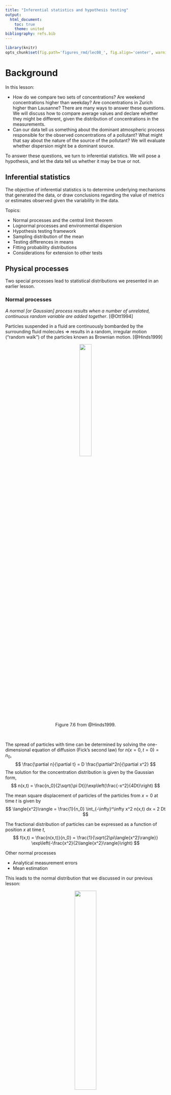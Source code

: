 ```yaml
---
title: "Inferential statistics and hypothesis testing"
output:
  html_document:
    toc: true
    theme: united
bibliography: refs.bib
---
```


```r
library(knitr)
opts_chunk$set(fig.path='figures_rmd/lec08_', fig.align='center', warning=FALSE, message=FALSE)
```

\newcommand{\E}{\operatorname{E}}
\newcommand{\Var}{\operatorname{Var}}
\newcommand{\erf}{\operatorname{erf}}

# Background

In this lesson:

* How do we compare two sets of concentrations? Are weekend concentrations higher than weekday? Are concentrations in Zurich higher than Lausanne? There are many ways to answer these questions. We will discuss how to compare average values and declare whether they might be different, given the distribution of concentrations in the measurements.
* Can our data tell us something about the dominant atmospheric process responsible for the observed concentrations of a pollutant? What might that say about the nature of the source of the pollutant? We will evaluate whether dispersion might be a dominant source.

To answer these questions, we turn to inferential statistics. We will pose a hypothesis, and let the data tell us whether it may be true or not.

## Inferential statistics

The objective of inferential statistics is to determine underlying mechanisms that generated the data, or draw conclusions regarding the value of metrics or estimates observed given the variability in the data.

Topics:

* Normal processes and the central limit theorem
* Lognormal processes and environmental dispersion
* Hypothesis testing framework
* Sampling distribution of the mean
* Testing differences in means
* Fitting probability distributions
* Considerations for extension to other tests

## Physical processes

Two special processes lead to statistical distributions we presented in an earlier lesson.

### Normal processes

*A normal [or Gaussian] process results when a number of unrelated, continuous random variable are added together*. [@Ott1994]


Particles suspended in a fluid are continuously bombarded by the surrounding fluid molecules $\Rightarrow$ results in a random, irregular motion ("random walk") of the particles known as Brownian motion. [@Hinds1999]

<center>
<figure>
<img src="./figures/Hinds_Fig_7-6_r.png" width="30%">
</figure>
<figcaption>
<!-- <div align="right">Figure 7.6 from @Hinds1999</div> -->
Figure 7.6 from @Hinds1999.
</figcaption>
</center>
<br>

The spread of particles with time can be determined by solving the one-dimensional equation of diffusion (Fick's second law) for $n(x=0,t=0) = n_0$,
$$
\frac{\partial n}{\partial t} = D \frac{\partial^2n}{\partial x^2}
$$
The solution for the concentration distribution is given by the Gaussian form,
$$
n(x,t) = \frac{n_0}{2\sqrt{\pi Dt}}\exp\left(\frac{-x^2}{4Dt}\right)
$$

The mean square displacement of particles of the particles from $x=0$ at time $t$ is given by
$$
\langle{x^2}\rangle = \frac{1}{n_0} \int_{-\infty}^\infty x^2 n(x,t) dx = 2 Dt
$$
<!-- Note that this quantiy can also be computed from the force balance covered in a previous lecture, -->
<!-- $$ -->
<!-- m\frac{d\mathbf{v}}{dt} = \mathbf{F}_{\text{drag}} + \mathbf{F}_{\text{Brownian}} -->
<!-- $$ -->

The fractional distribution of particles can be expressed as a function of position $x$ at time $t$,
$$
f(x,t) = \frac{n(x,t)}{n_0} = \frac{1}{\sqrt{2\pi\langle{x^2}\rangle}} \exp\left(-\frac{x^2}{2\langle{x^2}\rangle}\right)
$$

Other normal processes

* Analytical measurement errors
* Mean estimation

This leads to the normal distribution that we discussed in our previous lesson:

<center>
<figure>
<img src="./figures/Ott_Fig_7-1_r.png" width="40%">
</figure>
<figcaption>
Figure 7.1 from @Ott1994.
</figcaption>
</center>



### Lognormal processes


*A lognormal process is one in which the random variable of interest results from the product of many independent random variables multiplied together* [@Ott1994]

* The variable of interest can be expressed as a linear proportion of the value it attains in each previous state. The values of the linear proportions are bounded---if any proportion is zero, the product generated by this process will be zero regardless of the values of subsequent proportions.
* Each linear proportion is assumed to be independent of all successive linear
 proportions
* Many successive states have occurred between initial state and point in time in which the variable is observed.

**Theory of successive dilutions** [@Ott1990]:

$c_0$ is the initial concentration, $D_m$ is the $m$th dilution factor, and $C_m$ is **the concentration in $m$th cell** (increasing dilution with increasing $m$).
$$
\begin{aligned}
C_1 &= c_0 D_1 \\
C_2 &= C_1 D_2 = c_0 D_1 D_2 \\
C_m &= c_0 D_1 D_2 \ldots D_m = c_0 \prod_{i=1}^m D_i \\
\log C_m &= \log c_0 + \log D_1 + \log D_2 + \ldots + \log D_m = c_0 \sum_{i=1}^m \log D_i
\end{aligned}
$$
If $D_i$ is a random variable (e.g., uniformly distributed), r.h.s. of last equation is sum of $m$ independent random variables $\Rightarrow$ $\log C_m$ normally distributed $\Rightarrow$ $C_m$, the concentration at point of observation, \textbf{is lognormally distributed}.

<center>
<figure>
<img src="figures/Successive_dilutions.png" width="80%">
</figure>
<figcaption>
Figure 1 from @Ott1990.
</figcaption>
</center>
<br>

This leads to the lognormal distribution that we discussed in our previous lesson:

<center>
<figure>
<img src="./figures/Ott_Fig_9-2_r.png" width="40%"/>
</figure>
<figcaption>
Figure 9.2 from @Ott1994.
</figcaption>
</center>

## Hypothesis testing framework

In this lesson, we will use this knowledge to

* Derive confidence intervals for the mean value (normal distribution). *Question*: is the mean different from another value (e.g., another computed mean)?
* Test whether dilution is a dominant mechanism leading to concentrations of each pollutant in the atmosphere. *Question*: is the distribution lognormally distributed?

To answer these questions, we turn to a hypothesis testing framework.

Hypothesis testing is a method of statistical inference by which we determine whether a proposed statement is favored over another. We designate these statements as either the null hypothesis $H_0$ or the alternative hypothesis $H_a$. The selection and application of statistical tests can lead to several types of errors.

<center>
<table cellpadding="10">
<tr style="padding-left:5px;padding-right:5px;border-bottom: 1px solid #000;">
<th> Decision </th><th> $H_0$ True </th><th> $H_a$ </th>
</tr>
<tr style="border-bottom: 1px solid #000;">
<td align="center" style="padding-left:5px;padding-right:5px;"> reject $H_0$ </td>
<td align="center" style="padding-left:5px;padding-right:5px;"> *Type I error* ($\alpha$) </td>
<td align="center" style="padding-left:5px;padding-right:5px;"> Correct decision  </td>
<tr style="border-bottom: 1px solid #000;">
<td align="center" style="padding-left:5px;padding-right:5px;"> do not reject $H_0$ </td>
<td align="center" style="padding-left:5px;padding-right:5px;"> Correct decision </td>
<td align="center" style="padding-left:5px;padding-right:5px;"> *Type II error*  ($\beta$) </td>
</tr>
</table>
</center>
<br>

* *Type I error*: rejecting null hypothesis when it is true.
* *Type II error*: failing to reject the null hypothesis when the alternative hypothesis is true.

## Sampling distribution of the mean

**Random variables**

Let $X$ represent the concentration of an atmospheric pollutant. In the statistical view,

* $X$ is a random variable and has a probability distribution.
* Any physical observation we make can be considered as "sampling" from this distribution.
* The actual value that we observe will depend on a large number of stochastic processes, but the likelihood of drawing a particular value will follow a probability distribution prescribed by $X$.

The sample mean, $\bar{X}$, is an *estimator* of the mean of $X$, $\mu_X$, and *also has a probability distribution*.

* The sample mean is calculated from a limited number ($n$) of samples/values (randomly) drawn from the population of $X$.
* Estimates of the mean will exhibit variation, depending on which $n$ values are selected. Environmental sampling or measurement can be thought of as a single realization of sample selection (in most applications) $\to$ we do not have many estimates of the mean, but one value calculated from a single set of $n$ samples.
* This leads to uncertainty in our knowledge regarding the true mean of $X$.

We define the expected value and variance for each distribution with the following symbols:

<center>
<table>
<tr>
<td>
$$
\begin{aligned}
\mu_X &= \E(X)\\
\sigma_X^2 &= \Var(X)
\end{aligned}
$$
</td><td>
$$
\begin{aligned}
\mu_{\bar{X}} &= \E(\bar{X})\\
\sigma_{\bar{X}}^2 &= \Var(\bar{X})
\end{aligned}
$$
</td>
</tr>
</table>
</center>

* Based on our *point estimate* of the mean, $\bar{x}$, we wish to make a statement regarding what $\mu_X$ might be. ($\bar{x}$ is a single value calculated from $n$ sampled points.)
* We formulate a proposed statement as an alternative hypothesis to be compared against a null hypothesis.
* The null hypothesis may be selected to be the complement of the alternative hypothesis, or may be selected based on convention.

Hypothesis:
$$
\begin{array}{l}
H_0: \mu_{X} = \mu_0\\
H_a: \mu_{X} \neq \mu_0
\end{array}
$$
The estimator by which we evalute this hypothesis is the sample mean:
$$
\bar{X} = \frac{X_1 + X_2 + \ldots + X_n}{n}
$$

## Testing difference in means

### Example distribution

Example: let $X$ be uniformly distributed between $[a,b]$ where $a=0$ and $b=1$.

<center>
<figure>
<img src="./figures/uniform_pdf.svg"/>
</figure>
</center>

If we draw 10$^6$ samples from this distribution, we can construct a histogram for $x$:

<center>
<figure>
<img src="./figures/uniform_histogram.svg"/>
</figure>
</center>

For a uniform distribution $X\sim\mathbf{U}(a,b)$,
$$
\begin{aligned}
\E(X) &= \frac{1}{2}(a+b)\\
\Var(X) &= \frac{1}{12}(b-a)^2
\end{aligned}
$$

From a given (single) estimate of $\bar{x}$, let us test the hypothesis that $\mu_X \neq 0.5$ vs. $\mu_X = 0.5$ (so $\mu_0 = 0.5$ in our hypothesis testing framework). First, we will investigate the properties (distribution) of $\bar{X}$ so that we can place a single realization, $\bar{x}$, in context.

**Distribution of the sample mean $\bar{x}$ obtained from repeated sampling**

Let $\bar{X}$ be calculated from $n=50$ randomly selected samples. If we conduct an experiment where we draw 50 samples from this distribution for $N=30$ trials, the values would look as shown below. In each trial (shown along rows), we show red points indicating the mean values $\bar{x}$ for each of the 50 samples (gray points).

<center>
<figure>
<img src="./figures/uniform_Nexamp.svg"/>
</figure>
</center>

If we draw a histogram of the 30 means $\bar{x}$, we see that the distribution is already approximately normal---*even though the distribution of $X$ is most definitely not normal*. An empirical density is overlaid in red.

<center>
<figure>
<img src="./figures/uniform_Nexamp_means.svg"/>
</figure>
</center>

Now let us repeat this experiment for $N \to \infty$ trials (actually, 10$^6$ in this case as $\infty$ is unachievable in reality) rather than just 30 times:

<center>
<figure>
<img src="./figures/uniform_N_means_norm.svg"/>
</figure>
</center>

We obtain the distribution for $\bar{X}$, also called the sampling distribution. It is normally distributed, with parameters $\mu_{\bar{X}} = \mu_{X}$ and $\sigma_{\bar{X}}^2 = \sigma_X^2/n$, as derived in previous lecture. The theoretical normal distribution $\mathbf{N}(\mu_{\bar{X}},\sigma_{\bar{X}})$ is overlaid in blue.

**Parameters of the sampling distribution (example: sample mean)**

$\bar{X}$ is a random variable which characterizes the mean of $n$ random variables $\{X_1, X_2, \dots, X_n\}$ with finite variance.
$$
\bar{X} = \frac{X_1 + X_2 + \ldots + X_n}{n} = \frac{X_1}{n} + \frac{X_2}{n} + \ldots \frac{X_n}{n}
$$

Since $\bar{X}$ is the sum of a number of other random variables, we can expect that its distribution is a normal. The expected value $\E(X)$ and variance $\Var(X)$ of this distribution are $\mu_{\bar{X}}$ and $\sigma_{\bar{X}}^2$, respectively.

There are properties of expected values and variances which are useful. For any random variable $X$ multiplied by a scalar variable $a$,
$$
\begin{aligned}
\E(aX) &= a\E(X)\\
\Var(aX) &= a^2 \Var(X)
\end{aligned}
$$

Therefore,
$$
\begin{aligned}
\mu_{\bar{X}} &= \frac{1}{n}(n \mu_X) = \mu_X \\
\sigma_{\bar{X}}^2 &= \frac{1}{n^2}(n\sigma_X^2) = \frac{\sigma_X^2}{n}
\end{aligned}
$$

The standard deviation of the sampling distribution, also called the *standard error*,  is $\sigma_{\bar{X}} = \sigma_X/\sqrt{n}$.


In reality, we do not have the ability to calculate $n$ means from $N\to\infty$ trials (10$^6$ for what is shown here). BUT, if we know $\mu_X$ and $\sigma_X$, then we know $\mu_{\bar{X}}$ and $\sigma_{\bar{X}}$ of the sampling distribution for $\bar{X}$ as shown above.

We expand the scale along the $x$-axis for better visibility in the figure below.

<center>
<figure>
<img src="./figures/uniform_norm.svg"/>
</figure>
</center>

If we calculate a mean value after sampling $n$ values only once from this distribution (what usually happens in environmental sampling), we get a point estimate of $\bar{X}$, shown by a red vertical line ($\bar{x}=0.53$).

<center>
<figure>
<img src="./figures/uniform_norm_newval.svg"/>
</figure>
</center>

### The sampling distribution

**Example: sampling means from a lognormal distribution**

Below, example lognormal distribution [Lausanne 2013 carbon monoxide, E(X) = 0.40] is shown at top. The three plot below show the distribution of mean values (*sampling distribution*) when the mean is calculated from $n$=10, 30, and 100 samples randomly selected from this distribution (process of random selection repeated 10,000 times for each scenario).

<center>
<figure>
<img src="./figures/sampling_distr.svg"/>
</figure>
</center>

* The distribution of the sampling distributions are normal, even though the original distribution is not.
* The standard deviations of the sampling distribution (*standard errors*) decrease with increasing number of $n$ (the decrease scales with $1/\sqrt{n}$).

We will see why confidence intervals are useful in the context of hypothesis testing.

### Confidence intervals

Confidence intervals on the mean can be constructed using the standard error. Let $X$ be a random variable.
\[
P\left( \mu_X - z \frac{\sigma_X}{\sqrt{n}} \leq \bar{X} \leq \mu_X +  z\frac{\sigma_X}{\sqrt{n}}\right) = p
\]
$z$ is the value of the $z$-score and $p$ is the confidence level (usually expressed as a percentage, $100p$, or $p$-value, which is actually $1-p$) associated with $z$. However, we seldom know $\mu_X$ and $\sigma_X$ but instead have set of $n$ observations from which we calculate the sample mean $\bar{x}$. With a given probability $p$, the sample mean is bounded by the true mean $\pm$ $z=z(p)$ times the standard deviation of the sampling distribution, which can be rewritten to state that the true mean is bounded by the sample mean and an interval derived from the estimated standard error. First statement:
\[
P\left( \bar{X} - z \frac{\sigma_X}{\sqrt{n}} \leq \mu_X \leq \bar{X} +  z\frac{\sigma_X}{\sqrt{n}}\right) = p
\]
Additionally, we also often do not know $\sigma_X$ but estimate $s$ from the same set of observations, so we use a different expression for the bounds (explained in the next section):
\[
P\left( \bar{X} - t \frac{s}{\sqrt{n}} \leq \mu_X \leq \bar{X} +  t\frac{s}{\sqrt{n}}\right) = p
\]
We can write these variations in a general form,
\[
P\left( \bar{X}-d \leq \mu_X \leq \bar{X}+d \right) = p
\]
The range $(\bar{X}-d,\bar{X}+d)$ associated with a particular confidence level $100p$ is called the confidence interval. Commonly used confidence levels include and 90\%, **95\%**, and 99\%, which correspond to $p$-values of 0.10, **0.05**, and 0.01, respectively.


### Student's $t$-distribution vs. normal distribution


Conceived by William S. Gosset under the pseudonym, Student, while employed at by Guiness brewery. Applied to statistics of small samples for dealing with chemical characterization of barley.

<center>
<figure>
<img src="./figures/Student.png" width="50%"/>
</figure>
</center>
<br>

* Suitable for capturing the longer-tailed feature of the sampling distribution when the number of samples is small ("frequency distribution of standard deviations of samples drawn from a normal population").
* Note that as $\nu \to \sim 30$, $t$-distribution converges to the normal distribution.

<center>
<figure>
<img src="./figures/students_t.svg" width="50%"/>
</figure>
<figcaption>
Title page from @Student1908.
</figcaption>
</center>
<br>

<center>
<figure>
<img src="./figures/Ott_Fig_7-2_r.png" width="50%"/>
</figure>
<figcaption>
Figure 7.2 from @Ott1994.
</figcaption>
</center>
<br>

### Comparison of a mean against a fixed value

* $H_0$: sample belongs to population with known mean ($\mu = \mu_0$)
* $H_a$: sample belongs to another population with different means:  ($\mu > \mu_0$, $\mu < \mu_0$, or more generally $\mu\neq \mu_0$)

Test statistic:
$$
t = \frac{\bar{x} - \mu_0}{s/\sqrt{n-1}}
$$

Difference of two means:

* $H_0$: two populations characterized by random variables $X$ and $Y$ have the same means ($\mu_X = \mu_Y$).
* $H_a$: the two populations have different means ($\mu_X > \mu_Y$, $\mu_X < \mu_Y$, or more generally $\mu_X\neq \mu_Y$).

Test statistic:
$$
t = \frac{(\bar{x}-\bar{y}) - (\mu_X-\mu_Y)}{s_{\bar{X}-\bar{Y}}}
$$
where
$$
\begin{aligned}
s_{\bar{X}-\bar{Y}} &= \sqrt{s_X^2/n_X + s_Y^2/n_Y}\\
\nu &= \frac{s_X^2/n_X + s_Y^2/n_Y}{\left(s_X^2/n_X\right)^2/(n_X-1) + \left(s_Y^2/n_Y\right)^2/(n_Y-1)}
\end{aligned}
$$
$\nu$ is rounded to the nearest integer

**Formalizing comparisons within the hypothesis testing framework**

Let
$$
\begin{aligned}
  \alpha & = P(\text{type I error}) \\
  & = P(\text{reject $H_0$ when $H_0$ is true})
  \end{aligned}
  $$

  $\alpha$ is called the "significance level", and the confidence interval corresponds to $(1-\alpha)\times 100%$. E.g., defining an acceptance region for $H_0$ at the $\alpha=0.05$ significance level corresponds to a confidence interval of 95\%.
\medskip

To determine whether to reject $H_0$ or not, compare computed value of test statistic $t$ to fixed values $t_{\alpha,\nu}$ (one-sided) or $t_{\alpha,\nu/2}$ (two-sided) defined for $\nu$ (given by the data set) and $\alpha$ (determined by practioner).
\medskip

Let $T$ be a random variable representing the possible values of the $t$-statistic.

For the two-sided case, $t_{\alpha,\nu/2}$ (a positive value) is defined such that
\[
\alpha = P(T > t_{\alpha/2,\nu}) + P(T < -t_{\alpha/2,\nu})
\]

For the two-sided case, *we would reject the null hypothesis at the $\alpha$ significance level if $|t| > t_{\alpha/2,\nu}$*.


*Alternate method of presentation*. With a given set of data and test statistic, we can define the "$p$-value" as the smallest level of significance that would lead to rejection of the null hypothesis $H_0$. For the two-sided case, $p$-value corresponds to
    \[
    \text{$p$-value} = P(T > |t|) + P(T < -|t|)
    \]

We can make the statement that *we would reject the null hypothesis at the $\alpha=\{\text{$p$-value}\}$ according to our observations*. If the $p$-value is less than our specified value of $\alpha$, we can also state that we reject the null hypothesis at the $\alpha$ significance level.

<center>
<figure>
<img src="./figures/Devore2012_Fig_8-10.png" width="50%"/>
</figure>
<figcaption>
Figure 8.10 from @Devore2012.
</figcaption>
</center>
<br>

**Statistical vs. practical significance**

Note that even while there may be a statistical significance between two mean values, engineers must consider where the difference is of practical significance that would influence decision making or interperetation.


**The i.i.d. assumption**

Always note the assumptions required to estimate confidence intervals for each parameter.

Calculation of estimators often assumes samples are \textbf{i.i.d.}---**i**ndependent and **i**dentically **d**istributed random variables (have same probability distribution and are independently selected). As we saw in a previous lecture, air pollution concentrations often exhibit **serial correlation** (autocorrelation), so each sample is not truly independent. The implication would be that convergence to the mean will be more gradual than predicted by previously-derived expressions.

However, @Ott1981 have shown that the extent of autocorrelations in air pollution measurements do not affect estimated confidence intervals to a great extent.

<center>
<figure>
<img src="./figures/Ott_Fig_7-5_r.png" width="50%"/>
</figure>
<figcaption>
Figure 7.5 from @Ott1994.
</figcaption>
</center>
<br>

## Testing how well distribution fits

**Testing for goodness of fit**

Note there are many other (possibly better) goodness-of-fit tests, but the $\chi^2$ statistic is commonly used for this purpose and draws directly upon our previous discussion of hypothesis testing and $p$-values.

Essentially, the $\chi^2$ test compares sets of observed and expected frequencies: number of observations measured ($O_j$) and predicted ($E_j$) relative to the number predicted over $j=1,2,\ldots,m$ intervals.
\[
\chi^2 = \sum_{j=1}^m \frac{(O_j-E_j)^2}{E_j}
\]

*Fitting probability distributions*. For comparing against continuous distributions, we bin the observations as for a histogram. However, we target the creation of bin boundaries to contain equal counts of observations, rather than by criteria of even spacing.


This test statistic will have a probability distribution that is approximately $\chi^2$ (regardless of the underlying distribution of the observations) and the associated $p$-value can be estimated for $m-r-1$ degrees of freedom ($r$ is the number of parameters of the distribution).

<center>
<figure>
<img src="./figures/Hoel_Fig_10-1.png" width="50%"/>
<figcaption>
Chi-square ($\chi^2$) goodness-of-fit test [Fig 10.1 from @Hoel1984].
</figcaption>
</figure>
</center>
<br>


We will use this statistic to test our hypotheses that the distribution is lognormally distributed:

* $H_0$: our observations are lognormally distributed
* $H_a$: our observations are not lognormally distributed

It is important to note that we assume the distribution is lognormal unless we have enough power to reject it. $p$-value $>$ 0.05 means the observations do not deviate enough from lognormally-distributed values to suggest that the true distribution is otherwise.

<center>
<figure>
<img src="./figures/Devore_Fig_14-1.png"/>
<figcaption>
Illustration of the $\chi^2$ distribution with critical region shaded in gray [Figure 14.1 from @Devore2012].
</figcaption>
</figure>
</center>
<br>

**Interpretation**

Why concentrations may be lognormally distributed:

* Pollutants arrive reach the stationary measurement station. This may help distinguish pollutants that arrive from long-range transport -- what we might refer to as "background".

Why concentrations may depart from lognormal distribution:

* mixing of sources (e.g., contribution from local sources)
* physical upper limit on concentration -- either at emission source or in the environment (lognormal distribution assumes upper limit is infinity)
* instrument detection limits lead to skewness in concentrations near zero


Further discussion can be found in the academic literature -- e.g., @Kao1995, @Hadley2003, @Morrison2010.

## Extension to other tests

**Wider application of hypothesis testing**

In this exercise, we examined an example of hypothesis testing of mean values and appropriateness for a particular distribution to describe a random variable.

Such tests can be performed on other parameters: standard deviations, regression coefficients (slope, intercept, etc.), correlation coefficients, and others. Examples:

* Test whether the intercept is different from zero
* Test whether the slope is different from zero
* Test whether two regression slopes are different from each other
* Test whether the correlation coefficient is different from zero

However, **always note the required assumptions** before performing tests for statistical inference.

<!-- Assumptions about the underlying distributions -->

As another exampe, it is often requested that tests of significance be provided for **the correlation coefficient between two analyte concentrations** (whether it is different from zero).

* The standard method for estimating confidence intervals requires that the joint probability distribution to be \textbf{bivariate normal} (i.e., the two variables correlated are both normally distributed); environmental pollutant concentrations are closer to being lognormally distributed.
* Additionally, all the observations are not independent, which may or may not affect the results of the test unless properly accounted for.
* *Therefore*, in these cases you will have to implement more sophisticated methods for estimating these confidence intervals, or refrain from making strong conclusions (i.e., remarks regarding  statistical significance) about the correlations.

<center>
<figure>
<img src="./figures/Devore_Fig_12-21.png" width="50%"/>
<figcaption>
A graph of a bivariate normal pdf [Figure 12.21 from @Devore2012].
</figcaption>
</figure>
</center>
<br>

## Hypothesis testing in modern discourse

Hypothesis testing and $p$-values are used extensively in the medical and psychological disciplines and is currently under intense scrutiny.

* [*Nature* **531**, 151; 2016](http://www.nature.com/news/statisticians-issue-warning-over-misuse-of-p-values-1.19503)

	> *P* values are commonly used to test (and dismiss) a 'null hypothesis' generally states that there is no difference between two groups, or that there is no correlation between a pair of characteristics. The smaller the $P$ value, the less likely an observed set of values would occur by chance - assuming that the null hypothesis is true.
	>
	> A *P* value of 0.05 does not mean that there is a 95% chance that a given hypothesis is correct. Instead, it signifies that if the null hypothesis is true, and all other assumptions made are valid, there is a 5% chance of obtaining a result at least as extreme as the one observed. And a P value cannot indicate the importance of a finding; for instance, a drug can have a statistically significant effect on patients' blood glucose levels without having a therapeutic effect.

* [*Nature* **519**, 9; 2015](http://www.nature.com/news/psychology-journal-bans-p-values-1.17001)

    > *P* values are widely used in science to test null hypotheses. For example, in a medical study looking at smoking and cancer, the null hypothesis could be that there is no link between the two. Many researchers interpret a lower *P* value as stronger evidence that the null hypothesis is false. Many also accept findings as 'significant' if the *P* value comes in at less than 0.05. But *P* values are slippery, and sometimes, significant *P* values vanish when experiments and statistical analyses are repeated (see [*Nature* **506**, 150-152; 2014](http://www.nature.com/news/scientific-method-statistical-errors-1.14700)).

* [*Nature* **520**, 612; 2015](http://www.nature.com/news/statistics-p-values-are-just-the-tip-of-the-iceberg-1.17412)

    > A more general problem is that "[a]rbitrary levels of statistical significance can be achieved by changing the ways in which data are cleaned, summarized or modelled."

* [*Nature* **506**, 150-152; 2014](http://www.nature.com/news/scientific-method-statistical-errors-1.14700)

    > Bottom line: the *P* value is not an absolute value that stands on its own. When reporting *P* values, it is important to thoroughly document the procedure of your analysis; including effect size and confidence intervals (which inherently includes sample size) to communicate the "magnitude and relative importance of an effect."

# R demonstration



```r
library(dplyr)
library(reshape2)
library(chron)
library(ggplot2)
```

```r
source("GRB001.R")
```

```r
Sys.setlocale("LC_TIME","C")
options(stringsAsFactors=FALSE)
options(chron.year.abb=FALSE)
theme_set(theme_bw()) # just my preference for plots
```

```r
df <- readRDS("data/2013/lau-zue.rds")
```

pivot to long format:
```r
id.vars <- c("site", "datetime", "year", "month", "day", "hour", "season", "dayofwk", "daytype")
lf <- melt(df %>% filter(site=="LAU"), id.vars=id.vars)
```

## Calculate metrics


Create a function to view some metrics:

```r
ComputeStats <- function(x) {
  x <- na.omit(x)
  m <- mean(x)
  s <- sd(x)
  n <- length(x)
  t <- qt(.975, n - 1)
  data.frame(mean=m,
             conf.lower=m-t*s/sqrt(n),
             conf.upper=m+t*s/sqrt(n),
             sd.lower=m-s,
             sd.upper=m+s)
}
```

Apply to ozone concentrations in January and July:

```r
table <- lf %>% filter(variable=="O3" &
                       month %in% c("Jan","Jul"))

mystats <- table %>%
  group_by(month, daytype) %>%
  do(ComputeStats(.[["value"]]))

head(mystats)
```

Summarize variability:

```r
ggp <- ggplot(table)+
  geom_boxplot(aes(daytype, value))+
  facet_wrap(~month)
print(ggp)
```


```r
ggp <- ggplot(mystats)+
  geom_bar(aes(x=daytype, y=mean), stat="identity", fill="gray")+
  geom_errorbar(aes(x=daytype,
                    ymin=sd.lower,
                    ymax=sd.upper),
                width=0.1)+
  facet_wrap(~month)
print(ggp)
```

Uncertainty in calculated means:

```r
ggp <- ggplot(mystats)+
  geom_bar(aes(x=daytype, y=mean),
           stat="identity", fill="gray")+
  geom_errorbar(aes(x=daytype,
                    ymin=conf.lower,
                    ymax=conf.upper),
                width=0.1)+
  facet_wrap(~month)
print(ggp)
```

We can also compute the corresponding $t$-statistic.

Just taking the month of July for example,

```r
(out <- t.test(filter(table, month=="Jul" & daytype=="Weekend")[["value"]],
               filter(table, month=="Jul" & daytype=="Weekday")[["value"]],
               alternative="greater"))

```

its $p$-value can be retrieved with this syntax:

```r
out[["p.value"]]
```

Since the $p$-value is less than $\alpha=0.05$, we can say that we would reject the null hypothesis (that on average, the weekend concentrations are the same as weekday concentrations) at the $\alpha=0.05$ significance level.


## Fitting probability distributions


 We can use the fitdistrplus library available in R:

```r
library(fitdistrplus)
```

The `fitdist` function fits a distribution by maximum likelihood by default (see `?fitdist` for more information). Let is fit a lognormal distribution (`"lnorm"`), which also produces a plot:
```r
hourly <- lf %>% filter(month=="Jul" & variable=="NO2")
concvec <- c(na.omit(hourly[["value"]]))
fit <- fitdist(concvec, "lnorm")
```

Print output:
```r
print(fit)
```

Print Goodness-of-Fit statistics (see `?gofstat` for more information):
```r
print(gofstat(fit))
```

Extracting $p$-value of chi-square test:
```r
(pval.h <- gofstat(fit)[["chisqpvalue"]])
```

Plot:
```r
plot(fit)
```

### The P-P plot

The P-P plot compares the theoretical and empirical cumulative distribution functions (CDFs).

* The theoretical CDF is given by $F_X(x)$ constructed using parameters of the distribution estimated from the data (in this case, $\mu$ and $\sigma$ of the lognormal distribution).
* The ECDF was defined in a previous lesson:
$$
\hat{F}_X(x) = \frac{1}{n} \Big{|}\{x_i \leq x \, : \, i=1,2,\ldots,n\}\Big{|}
$$

If the proposed distribution is a "good fit" and the parameters have been estimated correctly, the points generally fall on the 1:1 line. See [this page](http://stats.stackexchange.com/a/101290/1021) for illustrations of various departures from this condition.

### The Q-Q plot

The Q-Q (quantile-quantile) plot compares quantiles (values of $x$) from the theoretical and empirical CDFs.

* Given theoretical CDF $F_X(x)$ constructed from a lognormal model fitted to the data, $p = F_{X}(x) \Rightarrow x = F_{X}^{-1}(p)$:
$$
\text{theoretical quantile($p$)}= F_{X;\hat{\mu},\hat{\sigma}}^{-1}(p)
$$
The hat over the symbols indicate the parameters estimated from the data.
* Empirical cumulative distribution function (CDF) for a given probability $p$:
$$
\text{empirical quantile($p$)}=\min\{x : \text{proportion of $p$ of the data $\leq x$}\}
$$

If the proposed distribution is a "good fit" and the parameters have been estimated correctly, the points generally fall on the 1:1 line. See [this page](http://stats.stackexchange.com/a/101290/1021) for illustrations of various departures from this condition.

The Q-Q plot is generally more popular than the P-P plot, though they can indicate complementary information. For instance, the Q-Q plot is more sensitive to departure from the distribution at the extremes, while the P-P plot highlights departures that occur near the center of the distribution (note that the P-P plot limits are bounded by 0 and 1, while they are not bounded for the Q-Q plot).

<!-- ### Daily-averaged measurements -->

<!-- Arithmetic averaging of measurements can potentially downplay the physical limit on concentration. ? -->


<!-- ```{r} -->
<!-- daily <- lf %>% -->
<!--   filter(month=="Jul" & variable=="NO2") %>% -->
<!--   group_by(year, month, day) %>% -->
<!--     summarize(value=mean(value, na.rm=TRUE)) -->

<!-- concvec <- c(na.omit(daily[["value"]])) -->
<!-- fit <- fitdist(concvec, "lnorm") -->
<!-- ``` -->

<!-- ```{r} -->
<!-- print(fit) -->
<!-- ``` -->

<!-- ```{r} -->
<!-- print(gofstat(fit)) -->
<!-- ``` -->

<!-- Extract $p$-value of chi-square test: -->
<!-- ```{r} -->
<!-- (pval.d <- gofstat(fit)[["chisqpvalue"]]) -->
<!-- ``` -->

<!-- ```{r, fig.width=7, fig.height=7} -->
<!-- plot(fit) -->
<!-- ``` -->

<!-- ### Summarizing $p$-values -->

<!-- Horizontal line corresponds to $\alpha$=0.05 level. -->

<!-- ```{r} -->
<!-- pvalues <- data.frame(resolution=c("hourly","daily"), pvalue=c(pval.h, pval.d)) -->

<!-- ggp <- ggplot(pvalues)+ -->
<!--   geom_bar(aes(resolution, pvalue), stat="identity", fill="gray")+ -->
<!--   geom_hline(yintercept=0.05, linetype=2)+ -->
<!--   xlab("Time resolution")+ -->
<!--   ylab(expression(italic(p)*"-value"))+ -->
<!--   ggtitle("p-values for chi-square test, NO2 in July, Lausanne") -->

<!-- print(ggp) -->
<!-- ``` -->

**If you have negative concentrations**

This may prevent you from testing whether your data is lognormally
distributed or not (i.e., the function call to `fitdist()` fails). The
following function will replace values less than or equal to zero with the minimum positive
value otherwise observed for each data set:
```r
ReplaceNonpositive <- function(x) {
  x <- na.omit(x)
  min.positive.value <- min(x[x>0])
  replace(x, x < min.positive.value, min.positive.value)
}
```

Example usage:
```r
fit <- fitdist(ReplaceNonpositive(concvec), "lnorm")
```
Here we have introduced an approximation to the observed measurements. Alternatively, you may consider replacing values $< 0$ with 1/2 the minimum detection limit if this information is available. While there exist some studies on the effect of such choices on a variety of estimates or statistical tests, for this specific instance the effect is not known as the sensitivity to various approximatoins are not explicitly explored.  In any case, you should adopt the practice of reporting such "pretreatment" of the data in your analysis.

# References
